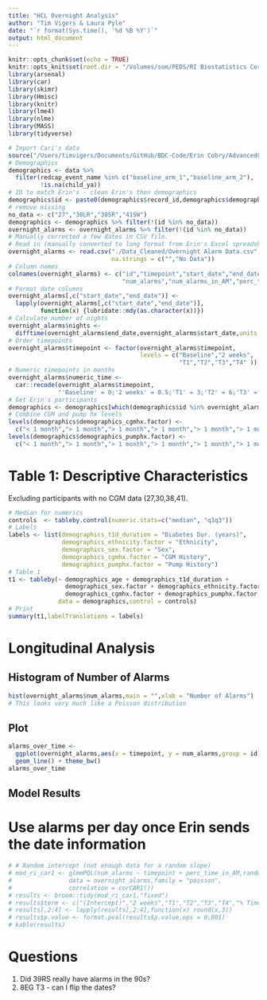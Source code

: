 ```yaml
---
title: "HCL Overnight Analysis"
author: "Tim Vigers & Laura Pyle"
date: "`r format(Sys.time(), '%d %B %Y')`"
output: html_document
---
```


```r
knitr::opts_chunk$set(echo = TRUE)
knitr::opts_knit$set(root.dir = "/Volumes/som/PEDS/RI Biostatistics Core/Shared/Shared Projects/Laura/BDC/Projects/Erin Cobry/670g obs sleep")
library(arsenal)
library(car)
library(skimr)
library(Hmisc)
library(knitr)
library(lme4)
library(nlme)
library(MASS)
library(tidyverse)
```

```r
# Import Cari's data
source("/Users/timvigers/Documents/GitHub/BDC-Code/Erin Cobry/AdvancedClosedLoopCl_R_2020-01-05_1101.r")
# Demographics
demographics <- data %>% 
  filter(redcap_event_name %in% c("baseline_arm_1","baseline_arm_2"),
         !is.na(child_ya))
# ID to match Erin's - clean Erin's then demographics
demographics$id <- paste0(demographics$record_id,demographics$demographics_initals)
# remove missing
no_data <- c("27","30LR","38SR","41SW")
demographics <- demographics %>% filter(!(id %in% no_data))
overnight_alarms <- overnight_alarms %>% filter(!(id %in% no_data))
# Manually corrected a few dates in CSV file.
# Read in (manually converted to long format from Erin's Excel spreadsheet)
overnight_alarms <- read.csv("./Data_Cleaned/Overnight Alarm Data.csv",
                             na.strings = c("","No Data"))
# Column names
colnames(overnight_alarms) <- c("id","timepoint","start_date","end_date","num_nights",
                                "num_alarms","num_alarms_in_AM","perc_time_in_AM")
# Format date columns
overnight_alarms[,c("start_date","end_date")] <- 
  lapply(overnight_alarms[,c("start_date","end_date")], 
         function(x) {lubridate::mdy(as.character(x))})
# Calculate number of nights 
overnight_alarms$nights <- 
  difftime(overnight_alarms$end_date,overnight_alarms$start_date,units = "days")
# Order timepoints
overnight_alarms$timepoint <- factor(overnight_alarms$timepoint,
                                     levels = c("Baseline","2 weeks",
                                                "T1","T2","T3","T4" ))
# Numeric timepoints in months
overnight_alarms$numeric_time <- 
  car::recode(overnight_alarms$timepoint,
              "'Baseline' = 0;'2 weeks' = 0.5;'T1' = 3;'T2' = 6;'T3' = 9;'T4' = 12")
# Get Erin's participants 
demographics <- demographics[which(demographics$id %in% overnight_alarms$id),]
# Combine CGM and pump hx levels
levels(demographics$demographics_cgmhx.factor) <-
  c("< 1 month","> 1 month","> 1 month","> 1 month","> 1 month","> 1 month")
levels(demographics$demographics_pumphx.factor) <-
  c("< 1 month","> 1 month","> 1 month","> 1 month","> 1 month","> 1 month")
```

# Table 1: Descriptive Characteristics

Excluding participants with no CGM data (27,30,38,41).

```r
# Median for numerics
controls  <- tableby.control(numeric.stats=c("median", "q1q3"))
# Labels
labels <- list(demographics_t1d_duration = "Diabetes Dur. (years)", 
               demographics_ethnicity.factor = "Ethnicity",
               demographics_sex.factor = "Sex",
               demographics_cgmhx.factor = "CGM History", 
               demographics_pumphx.factor = "Pump History")
# Table 1
t1 <- tableby(~ demographics_age + demographics_t1d_duration + 
                demographics_sex.factor + demographics_ethnicity.factor +
                demographics_cgmhx.factor + demographics_pumphx.factor,
              data = demographics,control = controls)
# Print
summary(t1,labelTranslations = labels)
```

# Longitudinal Analysis

## Histogram of Number of Alarms 

```r
hist(overnight_alarms$num_alarms,main = "",xlab = "Number of Alarms")
# This looks very much like a Poisson distribution
```

## Plot

```r
alarms_over_time <- 
  ggplot(overnight_alarms,aes(x = timepoint, y = num_alarms,group = id)) + 
  geom_line() + theme_bw()
alarms_over_time
```

## Model Results

# Use alarms per day once Erin sends the date information

```r
# # Random intercept (not enough data for a random slope)
# mod_ri_car1 <- glmmPQL(num_alarms ~ timepoint + perc_time_in_AM,random = ~1|id,
#                data = overnight_alarms,family = "poisson",
#                correlation = corCAR1())
# results <- broom::tidy(mod_ri_car1,"fixed")
# results$term <- c("(Intercept)","2 weeks","T1","T2","T3","T4","% Time in AM" )
# results[,2:4] <- lapply(results[,2:4],function(x) round(x,3))
# results$p.value <- format.pval(results$p.value,eps = 0.001)
# kable(results)
```



# Questions

1. Did 39RS really have alarms in the 90s?
2. 8EG T3 - can I flip the dates?